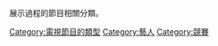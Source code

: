 {{Catnav|頁面分類|社会|生活|比赛}}
{{Catnav|頁面分類|社会|生活|文化|比赛}}
{{Catnav|頁面分類|社会|文化|电视|电视节目}}
{{Catnav|頁面分類|社会|文化|比赛}}
{{Catnav|頁面分類|社会|人物|職業|藝人}}
{{Catnav|頁面分類|社会|人物|各職業人物|藝人}}
{{Catnav|頁面分類|人物|職業|藝人}}
{{Catnav|頁面分類|人物|各職業人物|藝人}}
{{Catnav|頁面分類|人文學科|艺术|表演藝術|藝人}}
{{Catnav|頁面分類|...|消費電子產品|电视|电视节目}}

展示{{link-ja|演藝選拔|Audition}}過程的節目相關分類。

[[Category:電視節目的類型|Category:電視節目的類型]]
[[Category:藝人|Category:藝人]]
[[Category:競賽|Category:競賽]]